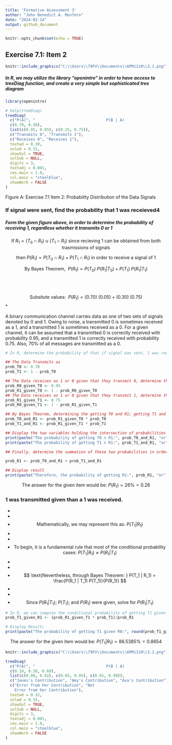 ---
title: 'Formative Assessment 3'
author: "John Benedict A. Monfero"
date: "2024-02-14"
output: github_document
---

```{r setup, include=FALSE}
knitr::opts_chunk$set(echo = TRUE)
```

## Exercise 7.1: Item 2
```{r, echo=FALSE, out.width='100%'}
knitr::include_graphics("C:\\Users\\79FV\\Documents\\APM1110\\3.1.png")
```

##### In R, we may utilize the library "openintro" in order to have access to treeDiag function, and create a very simple but sophisticated tree diagram
```{r}
library(openintro)

# help(treeDiag)
treeDiag(
  c("P(A)", "                               P(B | A)                   P(B ∩ A)"),
  c(0.70, 0.30),
  list(c(0.95, 0.05), c(0.25, 0.75)),
  c("Transmits 0", "Transmits 1"),
  c("Receives 0", "Receives 1"),
  textwd = 0.30,
  solwd = 0.15,
  showSol = TRUE,
  solSub = NULL,
  digits = 3,
  textadj = 0.001,
  cex.main = 1.0,
  col.main = "steelblue",
  showWork = FALSE
)
```

Figure A: Exercise 7.1 Item 2: Probability Distribution of the Data Signals



### If signal were sent, find the probability that 1 was receieved4


##### Form the given figure above, in order to determine the probability of receiving 1, regardless whether it transmits 0 or 1


$$
\text{If} \hspace{3pt} R_1 = (T_0 \cap R_1) \hspace{3pt} \cup \hspace{3pt} (T_1 \cap R_1) \hspace{3pt} \text{since recieving 1 can be obtained from both trasmissions of signals}
$$


$$
\text{then} \hspace{3pt} P(R_1) = P(T_0 \cap R_1) + P(T_1 \cap R_1) \hspace{3pt} \text{in order to receive a signal of 1}
$$

$$
\text{By Bayes Theorem, } \hspace{3pt} P(R_1) = P(T_0) \hspace{3pt} P(R_1 | T_0) + P(T_1) \hspace{3pt} P(R_1 | T_1)
$$
<br><br><br>
$$
\text{Subsitute values: } \hspace{3pt} P(R_1) = (0.70) \hspace{3pt} (0.05) + (0.30) \hspace{3pt} (0.75)
$$
*
*
*

A binary communication channel carries data as one of two sets of signals denoted by 0 and 1. Owing to noise, a transmitted 0 is sometimes received as a 1, and a transmitted 1 is sometimes received as a 0. For a given channel, it can be assumed that a transmitted 0 is correctly received with probability 0.95, and a transmitted 1 is correctly received with probability 0.75. Also, 70% of all messages are transmitted as a 0.
```{r}
# In R, determine the probability of that if signal was sent, 1 was received;

## The Data Transmits as
prob_T0 <- 0.70
prob_T1 <- 1 - prob_T0

## The Data receives as 1 or 0 given that they transmit 0, determine the conditional probabilities
prob_R0_given_T0 <- 0.95 
prob_R1_given_T0 <- 1 - prob_R0_given_T0 
## The Data receives as 1 or 0 given that they transmit 1, determine the conditional probabilities
prob_R1_given_T1 <- 0.75
prob_R0_given_T1 <- 1 - prob_R1_given_T1

## By Bayes Theorem, determining the getting T0 and R1; getting T1 and R1 signals through determining the intersection of their probabilities through their conditional and the prior probability of the transmission signals
prob_T0_and_R1 <- prob_R1_given_T0 * prob_T0
prob_T1_and_R1 <- prob_R1_given_T1 * prob_T1

## Display the two variables holding the intersection of probabilities
print(paste("The probability of getting T0 ∩ R1:", prob_T0_and_R1, "or", prob_T0_and_R1*100, "%"))
print(paste("The probability of getting T1 ∩ R1:", prob_T1_and_R1, "or", prob_T1_and_R1*100, "%"))

## Finally, determine the summation of these two probabilities in order to determine whenever the signal was sent, 1 was received;

prob_R1 <- prob_T0_and_R1 + prob_T1_and_R1

## Display result
print(paste("Therefore, the probability of getting R1:", prob_R1, "or", prob_R1*100, "%"))

```
$$
\text{The answer for the given item would be: } P(R_1) = 26\% = 0.26
$$


### 1 was transmitted given than a 1 was received.
*
*
*
$$
\text{Mathematically, we may represent this as: } P(T_1 | R_1)
$$
*
*
*
$$
\text{To begin, it is a fundamental rule that most of the conditional probability cases: } P(T_1 | R_1) ≠ P(R_1 | T_1)
$$
*
*
*
$$
\text{Nevertheless, through Bayes Theorem: } P(T_1 | R_1) = \frac{P(R_1 | T_1) P(T_1)}{P(R_1)}
$$
*
*
*
$$
\text{Since} \hspace{3pt} P(R_1 | T_1); \hspace{3pt} P(T_1); \hspace{3pt} \text{and } P(R_1) \hspace{3pt} \text{were given, solve for } P(R_1 | T_1)
$$

```{r}
# In R, we can compute the conditional probability of getting T1 given the R0 signal;
prob_T1_given_R1 <- (prob_R1_given_T1 * prob_T1)/prob_R1

# Display Result;
print(paste("The probability of getting T1 given R0:", round(prob_T1_given_R1, 4), "or", round(prob_T1_given_R1*100, 4), "%"))
```

$$
\text{The answer for the given item would be: } P(T_1 | R_1) = 86.5385\% = 0.8654
$$

```{r, echo=FALSE, out.width='100%'}
knitr::include_graphics("C:\\Users\\79FV\\Documents\\APM1110\\3.2.png")
```


```{r}
treeDiag(
  c("P(A)", "                               P(B | A)                     P(B ∩ A)"),
  c(0.10, 0.30, 0.60),
  list(c(0.08, 0.92), c(0.05, 0.95), c(0.01, 0.99)),
  c("Janes's Contribution", "Amy's Contribution", "Ava's Contribution"),
  c("Error from her Contribution", "Not 
    Error from her Contribution"),
  textwd = 0.32,
  solwd = 0.15,
  showSol = TRUE,
  solSub = NULL,
  digits = 3,
  textadj = 0.001,
  cex.main = 1.0,
  col.main = "steelblue",
  showWork = FALSE
)
```

